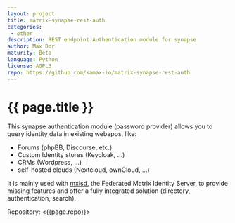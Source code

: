 ```yaml
---
layout: project
title: matrix-synapse-rest-auth
categories: 
 - other
description: REST endpoint Authentication module for synapse
author: Max Dor
maturity: Beta
language: Python
license: AGPL3
repo: https://github.com/kamax-io/matrix-synapse-rest-auth
---
```


# {{ page.title }}
This synapse authentication module (password provider) allows you to query identity data in existing webapps, like:
- Forums (phpBB, Discourse, etc.)
- Custom Identity stores (Keycloak, ...)
- CRMs (Wordpress, ...)
- self-hosted clouds (Nextcloud, ownCloud, ...)

It is mainly used with [mxisd](https://github.com/kamax-io/mxisd), the Federated Matrix Identity Server, to provide
missing features and offer a fully integrated solution (directory, authentication, search).

Repository: <{{page.repo}}>
